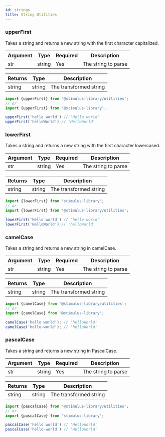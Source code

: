 ```yaml
---
id: strings
title: String Utilities
---
```


### upperFirst

Takes a string and returns a new string with the first character capitalized.

| Argument | Type   | Required | Description         |
|----------|--------|----------|---------------------|
| str      | string | Yes      | The string to parse |

| Returns | Type   | Description            |
|---------|--------|------------------------|
| string  | string | The transformed string |

```js
import {upperFirst} from '@stimulus-library/utilities';
// or
import {upperFirst} from '@stimulus-library';

upperFirst('hello world') // 'Hello world'
upperFirst('helloWorld') // 'HelloWorld'
```

### lowerFirst

Takes a string and returns a new string with the first character lowercased.

| Argument | Type   | Required | Description         |
|----------|--------|----------|---------------------|
| str      | string | Yes      | The string to parse |

| Returns | Type   | Description            |
|---------|--------|------------------------|
| string  | string | The transformed string |


```js
import {lowerFirst} from 'stimulus-library';
// or
import {lowerFirst} from '@stimulus-library/utilities';

lowerFirst('Hello world') // 'hello world'
lowerFirst('HelloWorld') // 'helloWorld'
```

### camelCase

Takes a string and returns a new string in camelCase.

| Argument | Type   | Required | Description         |
|----------|--------|----------|---------------------|
| str      | string | Yes      | The string to parse |

| Returns | Type   | Description            |
|---------|--------|------------------------|
| string  | string | The transformed string |


```js
import {camelCase} from '@stimulus-library/utilities';
// or
import {camelCase} from '@stimulus-library';

camelCase('hello world'); // 'helloWorld'
camelCase('hello-world'); // 'helloWorld'
```

### pascalCase

Takes a string and returns a new string in PascalCase.

| Argument | Type   | Required | Description         |
|----------|--------|----------|---------------------|
| str      | string | Yes      | The string to parse |

| Returns | Type   | Description            |
|---------|--------|------------------------|
| string  | string | The transformed string |

```js
import {pascalCase} from '@stimulus-library/utilities';
// or
import {pascalCase} from 'stimulus-library';

pascalCase('hello world') // 'HelloWorld'
pascalCase('hello-world') // 'HelloWorld'
```
